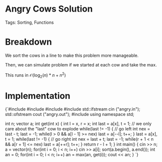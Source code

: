 


<Sidebar moduleId={moduleId} /> 

# Angry Cows Solution

Tags: Sorting, Functions

# Breakdown

We sort the cows in a line to make this problem more manageable. 

Then, we can simulate problem if we started at each cow and take the max. 

This runs in $\mathcal{O}(\log_2(n)*n+n^2)$

# Implementation

<div style={{ transform: 'translateX(150px)' }}>
  <SyntaxHighlighter language="cpp" style={okaidia}>
{`#include <cmath>
#include <cstdio>
#include <vector>
#include <fstream>
std::ifstream cin ("angry.in");
std::ofstream cout ("angry.out");
#include <algorithm>
using namespace std;

int n;
vector<int> a;
int get(int x) {
    int l = x, r = x; 
    int last = a[x], t = 1; // we only care about the "last" cow to explode
    while(last != -1) { // go left
        int nex = last - t; 
        last = -1; 
        while(l > 0 && a[l - 1] >= nex) last = a[--l]; 
        t++; 
    }
    last = a[x], t = 1; 
    while(last != -1) { // go right
        int nex = last + t; 
        last = -1; 
        while(r + 1 < n && a[r + 1] <= nex) last = a[++r]; 
        t++; 
    }
    return r - l + 1; 
}
int main() {
    cin >> n; 
    a = vector<int>(n); 
    for(int i = 0; i < n; i++) cin >> a[i]; 
    sort(a.begin(), a.end()); 
    int an = 0; 
    for(int i = 0; i < n; i++) an = max(an, get(i)); 
    cout << an; 
}
`}
  </SyntaxHighlighter>
</div>
